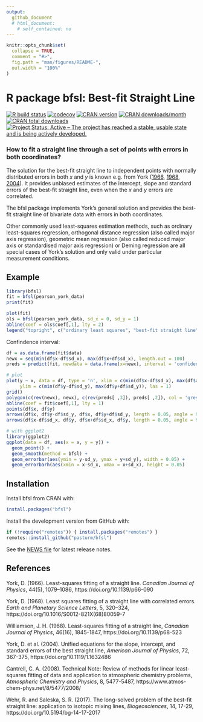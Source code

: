 ```yaml
---
output: 
  github_document
  # html_document:
    # self_contained: no
---
```


<!-- README.md is generated from README.Rmd. Please edit that file -->

```r
knitr::opts_chunk$set(
  collapse = TRUE,
  comment = "#>",
  fig.path = "man/figures/README-",
  out.width = "100%"
)
```
# R package bfsl: Best-fit Straight Line
<!-- badges: start -->
[![R build status](https://github.com/pasturm/bfsl/workflows/R-CMD-check/badge.svg)](https://github.com/pasturm/bfsl/actions)
[![codecov](https://codecov.io/gh/pasturm/bfsl/branch/master/graph/badge.svg)](https://codecov.io/gh/pasturm/bfsl)
[![CRAN version](https://www.r-pkg.org/badges/version-last-release/bfsl)](https://cran.r-project.org/package=bfsl)
[![CRAN downloads/month](https://cranlogs.r-pkg.org/badges/bfsl)](https://cran.r-project.org/package=bfsl)
[![CRAN total downloads](https://cranlogs.r-pkg.org/badges/grand-total/bfsl)](https://cran.r-project.org/package=bfsl)
[![Project Status: Active – The project has reached a stable, usable state and is being actively developed.](https://www.repostatus.org/badges/latest/active.svg)](https://www.repostatus.org/#active)
<!-- badges: end -->

### How to fit a straight line through a set of points with errors in both coordinates?

The solution for the best-fit straight line to independent points with normally distributed errors in both _x_ and _y_ is known e.g. from York ([1966](#york66), [1968](#york68), [2004](#york04)). It provides unbiased estimates of the intercept, slope and standard errors of the best-fit straight line, even when the _x_ and _y_ errors are correlated.

The bfsl package implements York's general solution and provides the best-fit straight line of bivariate data with errors in both coordinates.

Other commonly used least-squares estimation methods, such as ordinary least-squares regression, orthogonal distance regression (also called major axis regression), geometric mean regression (also called reduced major axis or standardised major axis regression) or Deming regression are all special cases of York’s solution and only valid under particular measurement conditions.


## Example
<!-- # ```{r print} -->
<!-- # library(bfsl) -->
<!-- # bfsl(pearson_york_data) -->
<!-- # ``` -->
```r
library(bfsl)
fit = bfsl(pearson_york_data)
print(fit)

plot(fit)
ols = bfsl(pearson_york_data, sd_x = 0, sd_y = 1)
abline(coef = ols$coef[,1], lty = 2)
legend("topright", c("ordinary least squares", "best-fit straight line"), lty = c(2,1))
```

Confindence interval:
```r
df = as.data.frame(fit$data)
newx = seq(min(df$x-df$sd_x), max(df$x+df$sd_x), length.out = 100)
preds = predict(fit, newdata = data.frame(x=newx), interval = 'confidence')

# plot
plot(y ~ x, data = df, type = 'n', xlim = c(min(df$x-df$sd_x), max(df$x+df$sd_x)),
     ylim = c(min(df$y-df$sd_y), max(df$y+df$sd_y)), las = 1)
grid()
polygon(c(rev(newx), newx), c(rev(preds[ ,3]), preds[ ,2]), col = 'grey90', border = NA)
abline(coef = fit$coef[,1], lty = 1)
points(df$x, df$y)
arrows(df$x, df$y-df$sd_y, df$x, df$y+df$sd_y, length = 0.05, angle = 90, code = 3)
arrows(df$x-df$sd_x, df$y, df$x+df$sd_x, df$y, length = 0.05, angle = 90, code = 3)
```
```r
# with ggplot2
library(ggplot2)
ggplot(data = df, aes(x = x, y = y)) +
  geom_point() +
  geom_smooth(method = bfsl) +
  geom_errorbar(aes(ymin = y-sd_y, ymax = y+sd_y), width = 0.05) +
  geom_errorbarh(aes(xmin = x-sd_x, xmax = x+sd_x), height = 0.05)
```

## Installation
Install bfsl from CRAN with:
```r
install.packages("bfsl")
```
Install the development version from GitHub with:
```r
if (!require("remotes")) { install.packages("remotes") }
remotes::install_github("pasturm/bfsl")
```

See the [NEWS file](https://github.com/pasturm/bfsl/blob/master/NEWS.md) for latest release notes.

## References

<a name="york66"></a>York, D. (1966). Least-squares fitting of a straight line. _Canadian Journal of Physics_, 44(5), 1079–1086, https://doi.org/10.1139/p66-090

<a name="york68"></a>York, D. (1968). Least squares fitting of a straight line with correlated errors. _Earth and Planetary Science Letters_, 5, 320–324,
https://doi.org/10.1016/S0012-821X(68)80059-7

<a name="williamson68"></a>Williamson, J. H. (1968). Least-squares fitting of a straight line,
_Canadian Journal of Physics_, 46(16), 1845-1847, https://doi.org/10.1139/p68-523

<a name="york04"></a>York, D. et al. (2004). Unified equations for the slope, intercept, and 
standard errors of the best straight line, _American Journal of Physics_, 72, 367-375, https://doi.org/10.1119/1.1632486

<a name="cantrell08"></a>Cantrell, C. A. (2008). Technical Note: Review of methods 
for linear least-squares fitting of data and application to atmospheric chemistry problems,
_Atmospheric Chemistry and Physics_, 8, 5477-5487, https://www.atmos-chem-phys.net/8/5477/2008/

<a name="wehr17"></a>Wehr, R. and Saleska, S. R. (2017). The long-solved problem of the best-fit straight line: application to isotopic mixing lines, _Biogeosciences_, 14, 17-29, https://doi.org/10.5194/bg-14-17-2017
